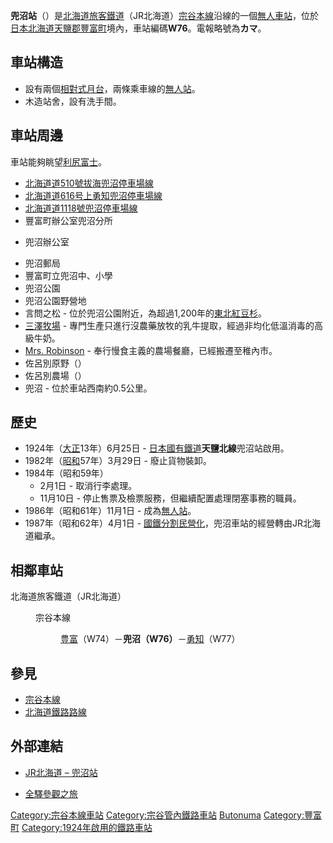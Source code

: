 {{noteTA
|T=zh-tw:兜沼車站; zh-cn:兜沼站; zh-hk:兜沼站;
|1=zh-tw:兜沼車站; zh-cn:兜沼站; zh-hk:兜沼站;
|2=zh-tw:德滿車站;zh-hk:德滿站;zh-cn:德滿站;
|3=zh-tw:勇知車站;zh-hk:勇知站;zh-cn:勇知站;
}}
{{日本車站資訊
|公司色 = #2cb431
|文字色 = 
|站名 = 兜沼站
|圖片 = Kabutonuma-Station-waiting room.jpg
|pxl = 
|圖片說明 = 站房
|日文原名 = 兜沼
|平假名 = かぶとぬま
|羅馬拼音 = Kabutonuma
|前一站 = W74 [[豐富車站_(北海道)|豐富]]
|前一站距離 = 15.0
|後一站距離 = 5.8
|後一站 = [[勇知站|勇知]] W77
|電報略號 = カマ
|車站編號 = {{車站編號c|brown|W76}}
|停站路線數 = 
|所屬公司 = [[File:JR_logo_(hokkaido).svg|23px]][[北海道旅客鐵道|北海道旅客鐵道]]（JR北海道）
|所屬路線 = {{Color|#954a35|■}}[[宗谷本線|宗谷本線]]
|距離 = 230.9
|起點站 = [[旭川站|旭川]]
|所在地 = [[北海道|北海道]][[天鹽郡|天鹽郡]][[豐富町|豐富町]]兜沼
|車站構造 = 地面車站
|月台配置 = 2面2線
|啟用年月日 = 1924年（大正13年）6月25日
|廢站年月日 = 
|上下車人次 = 34
|統計年度 = 1992
|轉車 = 
|備註 = [[無人車站|無人車站]]
|全寬備註 = 
}}

'''兜沼站'''（{{jpn|j=兜沼駅|hg=かぶとぬまえき|rm=Kabutonuma eki|f=y}}）是[[北海道旅客鐵道|北海道旅客鐵道]]（JR北海道）[[宗谷本線|宗谷本線]]沿線的一個[[無人車站|無人車站]]，位於[[日本|日本]][[北海道|北海道]][[天鹽郡|天鹽郡]][[豐富町|豐富町]]境內，車站編碼'''W76'''。電報略號為'''カマ'''。

==車站構造==
*設有兩個[[相對式月台|相對式月台]]，兩條乘車線的[[無人站|無人站]]。
*木造站舍，設有洗手間。

==車站周邊==
車站能夠眺望[[利尻岳|利尻富士]]。
* [[北海道道510號拔海兜沼停車場線|北海道道510號拔海兜沼停車場線]]
* [[北海道道616号上勇知兜沼停車場線|北海道道616号上勇知兜沼停車場線]]
* [[北海道道1118號兜沼停車場線|北海道道1118號兜沼停車場線]]
* 豐富町辦公室兜沼分所
* {{Link-ja|天鹽警署|天塩警察署}}兜沼辦公室
* 兜沼郵局
* 豐富町立兜沼中、小學
* 兜沼公園
* 兜沼公園野營地
* 言問之松 - 位於兜沼公園附近，為超過1,200年的[[東北紅豆杉|東北紅豆杉]]。
* [https://web.archive.org/web/20130514070543/http://www8.ocn.ne.jp/~sky88/ 三澤牧場] - 專門生產只進行沒農藥放牧的乳牛提取，經過非均化低溫消毒的高級牛奶。
* [https://web.archive.org/web/20130613235929/http://miserobi.com/ Mrs. Robinson] - 奉行慢食主義的農場餐廳，已經搬遷至稚內市。
* 佐呂別原野（{{lang|ja|サロベツ原野}}）
* 佐呂別農場（{{lang|ja|サロベツファーム}}）
* 兜沼 - 位於車站西南約0.5公里。

==歷史==
*1924年（[[大正|大正]]13年）6月25日 - [[日本國有鐵道|日本國有鐵道]]'''天鹽北線'''兜沼站啟用。
*1982年（[[昭和|昭和]]57年）3月29日 - 廢止貨物裝卸。
*1984年（昭和59年）
**2月1日 - 取消行李處理。
**11月10日 - 停止售票及檢票服務，但繼續配置處理閉塞事務的職員。
*1986年（昭和61年）11月1日 - 成為[[無人站|無人站]]。
*1987年（昭和62年）4月1日 - [[國鐵分割民營化|國鐵分割民營化]]，兜沼車站的經營轉由JR北海道繼承。

== 相鄰車站 ==
; 北海道旅客鐵道（JR北海道）
: {{Color|#954a35|■}}宗谷本線
:: [[豊富站|豊富]]（W74）－'''兜沼（W76）'''－[[勇知站|勇知]]（W77）
:::

== 參見 ==
* [[宗谷本線|宗谷本線]]
* [[北海道鐵路路線|北海道鐵路路線]]

== 外部連結 ==
* {{ja}}[http://www.jrhokkaido.co.jp/network/station/station.html#4511 JR北海道 – 兜沼站]{{Wayback|url=http://www.jrhokkaido.co.jp/network/station/station.html#4511 |date=20190202042725 }}
* {{ja}}[http://www.tsuchibuta.com/jr-hokkaido/souyaline/51kabutonuma/51kabutonuma.htm 全驛參觀之旅] {{Wayback|url=http://www.tsuchibuta.com/jr-hokkaido/souyaline/51kabutonuma/51kabutonuma.htm |date=20190724151036 }}

{{宗谷本線}}

{{DEFAULTSORT:Kabutonuma}}
[[Category:宗谷本線車站|Category:宗谷本線車站]]
[[Category:宗谷管內鐵路車站|Category:宗谷管內鐵路車站]]
[[Category:日本鐵路車站_Ka|Butonuma]]
[[Category:豐富町|Category:豐富町]]
[[Category:1924年啟用的鐵路車站|Category:1924年啟用的鐵路車站]]